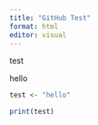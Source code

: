 ```yaml
---
title: "GitHub Test"
format: html
editor: visual
---
```


test

hello

```r
test <- "hello"

print(test)
```
